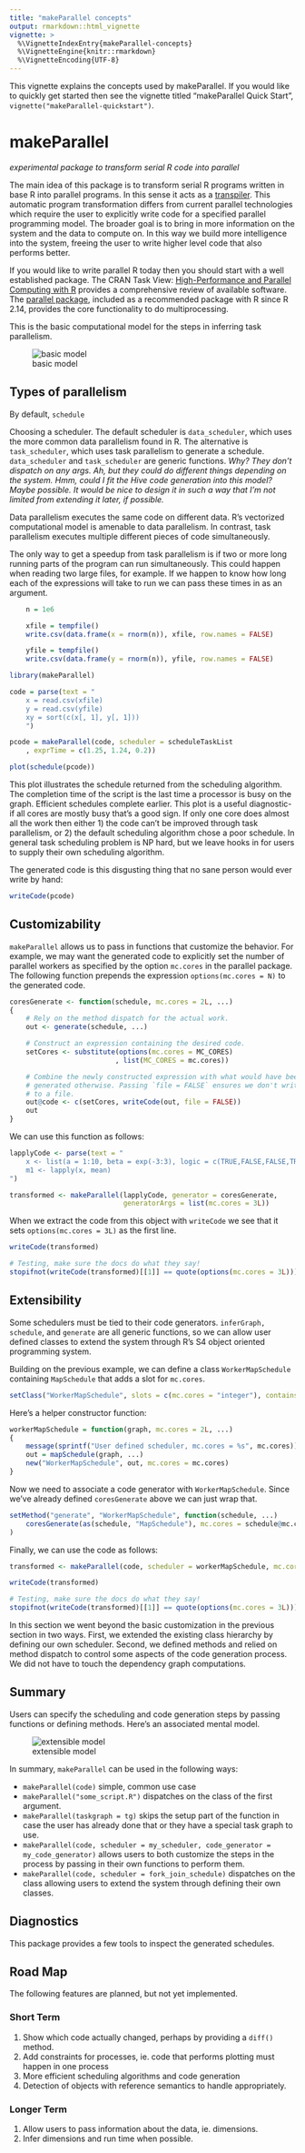 ```yaml
---
title: "makeParallel concepts"
output: rmarkdown::html_vignette
vignette: >
  %\VignetteIndexEntry{makeParallel-concepts}
  %\VignetteEngine{knitr::rmarkdown}
  %\VignetteEncoding{UTF-8}
---
```


<!--
[![Travis-CI Build
Status](https://travis-ci.org/clarkfitzg/makeParallel.svg?branch=master)](https://travis-ci.org/clarkfitzg/makeParallel)
-->

This vignette explains the concepts used by makeParallel. If you would
like to quickly get started then see the vignette titled "makeParallel
Quick Start", `vignette("makeParallel-quickstart")`.

# makeParallel

_experimental package to transform serial R code into parallel_

The main idea of this package is to transform serial R programs written in
base R into parallel programs. In this sense it acts as a
[transpiler](https://en.wikipedia.org/wiki/Source-to-source_compiler). This
automatic program transformation differs from current parallel technologies
which require the user to explicitly write code for a specified parallel
programming model. The broader goal is to bring in more information on the
system and the data to compute on. In this way we build more intelligence
into the system, freeing the user to write higher level code that also
performs better.

If you would like to write parallel R today then you should start with a
well established package. The CRAN Task View: [High-Performance and
Parallel Computing with
R](https://cran.r-project.org/web/views/HighPerformanceComputing.html)
provides a comprehensive review of available software. The [parallel
package](https://stat.ethz.ch/R-manual/R-devel/library/parallel/doc/parallel.pdf),
included as a recommended package with R since R 2.14, provides the core
functionality to do multiprocessing.


This is the basic computational model for the steps in inferring task
parallelism.

![basic model](basic_model.png)


## Types of parallelism

By default, `schedule`

Choosing a scheduler. The default scheduler is `data_scheduler`, which
uses the more common data parallelism found in R. The alternative is
`task_scheduler`, which uses task parallelism to generate a schedule.
`data_scheduler` and `task_scheduler` are generic functions. _Why? They
don't dispatch on any args. Ah, but they could do different things
depending on the system. Hmm, could I fit the Hive code generation into
this model? Maybe possible. It would be nice to design it in such a way
that I'm not limited from extending it later, if possible._


Data parallelism executes the same code on different data. R's vectorized
computational model is amenable to data parallelism. In contrast, task
parallelism executes multiple different pieces of code simultaneously. 

The only way to get a speedup from task parallelism is if two or more long
running parts of the program can run simultaneously. This could happen when
reading two large files, for example. If we happen to know how long
each of the expressions will take to run we can pass these times in as an
argument.

```r

    n = 1e6

    xfile = tempfile()
    write.csv(data.frame(x = rnorm(n)), xfile, row.names = FALSE)

    yfile = tempfile()
    write.csv(data.frame(y = rnorm(n)), yfile, row.names = FALSE)

```

```r
library(makeParallel)

code = parse(text = "
    x = read.csv(xfile)
    y = read.csv(yfile)
    xy = sort(c(x[, 1], y[, 1]))
    ")

pcode = makeParallel(code, scheduler = scheduleTaskList
    , exprTime = c(1.25, 1.24, 0.2))

plot(schedule(pcode))
```

This plot illustrates the schedule returned from the scheduling algorithm.
The completion time of the script is the last time a processor is busy on
the graph. Efficient schedules complete earlier. This plot is a useful
diagnostic- if all cores are mostly busy that's a good sign. If only one
core does almost all the work then either 1) the code can't be improved
through task parallelism, or 2) the default scheduling algorithm chose a
poor schedule. In general task scheduling problem is NP hard, but we leave
hooks in for users to supply their own scheduling algorithm.

The generated code is this disgusting thing that no sane person would ever
write by hand:

```r
writeCode(pcode)
```


## Customizability

`makeParallel` allows us to pass in functions that customize the behavior.
For example, we may want the generated code to explicitly set the number of
parallel workers as specified by the option `mc.cores` in the parallel
package. The following function prepends the expression
`options(mc.cores = N)` to the generated code.

```r
coresGenerate <- function(schedule, mc.cores = 2L, ...)
{
    # Rely on the method dispatch for the actual work.
    out <- generate(schedule, ...)

    # Construct an expression containing the desired code.
    setCores <- substitute(options(mc.cores = MC_CORES)
                          , list(MC_CORES = mc.cores))

    # Combine the newly constructed expression with what would have been
    # generated otherwise. Passing `file = FALSE` ensures we don't write
    # to a file.
    out@code <- c(setCores, writeCode(out, file = FALSE))
    out
}
```

We can use this function as follows:

```r
lapplyCode <- parse(text = "
    x <- list(a = 1:10, beta = exp(-3:3), logic = c(TRUE,FALSE,FALSE,TRUE))
    m1 <- lapply(x, mean)
")

transformed <- makeParallel(lapplyCode, generator = coresGenerate,
                            generatorArgs = list(mc.cores = 3L))
```

When we extract the code from this object with `writeCode` we see that it
sets `options(mc.cores = 3L)` as the first line.

```r
writeCode(transformed)
```

```r
# Testing, make sure the docs do what they say!
stopifnot(writeCode(transformed)[[1]] == quote(options(mc.cores = 3L)))
```


## Extensibility

Some schedulers must be tied to their code generators. `inferGraph,
schedule`, and `generate` are all generic functions, so we can allow user
defined classes to extend the system through R's S4 object oriented
programming system. 

Building on the previous example, we can define a class `WorkerMapSchedule`
containing `MapSchedule` that adds a slot for `mc.cores`.

```r
setClass("WorkerMapSchedule", slots = c(mc.cores = "integer"), contains = "MapSchedule")
```

Here's a helper constructor function:

```r
workerMapSchedule = function(graph, mc.cores = 2L, ...)
{
    message(sprintf("User defined scheduler, mc.cores = %s", mc.cores))
    out = mapSchedule(graph, ...)
    new("WorkerMapSchedule", out, mc.cores = mc.cores)
}
```

Now we need to associate a code generator with `WorkerMapSchedule`.
Since we've already defined `coresGenerate` above we can just wrap that.

```r
setMethod("generate", "WorkerMapSchedule", function(schedule, ...)
    coresGenerate(as(schedule, "MapSchedule"), mc.cores = schedule@mc.cores, ...)
)
```

Finally, we can use the code as follows:

```r
transformed <- makeParallel(code, scheduler = workerMapSchedule, mc.cores = 3L)

writeCode(transformed)
```

```r
# Testing, make sure the docs do what they say!
stopifnot(writeCode(transformed)[[1]] == quote(options(mc.cores = 3L)))
```


In this section we went beyond the basic customization in the previous
section in two ways. First, we extended the existing class hierarchy by
defining our own scheduler. Second, we defined methods and relied on method
dispatch to control some aspects of the code generation process. We did not
have to touch the dependency graph computations.

## Summary

Users can specify the scheduling and code generation steps by passing
functions or defining methods. Here's an associated mental model.

![extensible model](extensible.png)

In summary, `makeParallel` can be used in the following ways:

- `makeParallel(code)` simple, common use case
- `makeParallel("some_script.R")` dispatches on the class of
  the first argument.
- `makeParallel(taskgraph = tg)` skips the setup part of the function in
  case the user has already done that or they have a special task graph to
  use.
- `makeParallel(code, scheduler = my_scheduler, code_generator =
  my_code_generator)` allows users to both customize the steps in the process
    by passing in their own functions to perform them.
- `makeParallel(code, scheduler = fork_join_schedule)` dispatches on the
  class allowing users to extend the system through defining their own
  classes.


## Diagnostics

This package provides a few tools to inspect the generated schedules.


## Road Map

The following features are planned, but not yet implemented.

### Short Term

1. Show which code actually changed, perhaps by providing a `diff()`
   method.
1. Add constraints for processes, ie. code that performs plotting must
   happen in one process
2. More efficient scheduling algorithms and code generation
3. Detection of objects with reference semantics to handle appropriately.

### Longer Term

1. Allow users to pass information about the data, ie. dimensions.
2. Infer dimensions and run time when possible.
